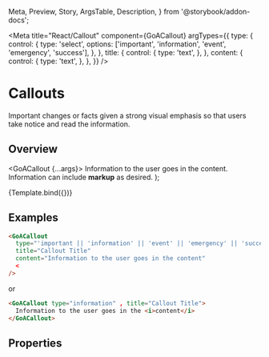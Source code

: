   Meta,
  Preview,
  Story,
  ArgsTable,
  Description,
} from '@storybook/addon-docs';


<Meta
  title="React/Callout"
  component={GoACallout}
  argTypes={{
    type: {
      control: {
        type: 'select',
        options: ['important', 'information', 'event', 'emergency', 'success'],
      },
    },
    title: {
      control: {
        type: 'text',
      },
    },
    content: {
      control: {
        type: 'text',
      },
    },
  }}
/>

# Callouts

Important changes or facts given a strong visual emphasis so that users take
notice and read the information.

## Overview

  <GoACallout {...args}>
    Information to the user goes in the content. Information can include <b>markup</b> as desired.
  </GoACallout>
);

<Canvas>
  <Story
    name="Variants"
    height={200}
    args={{
      type: 'information',
      title: 'Callout Title',
    }}
  >
    {Template.bind({})}
  </Story>
</Canvas>

## Examples

```html
<GoACallout
  type="'important || 'information' || 'event' || 'emergency' || 'success'"
  title="Callout Title"
  content="Information to the user goes in the content"
  <
/>
```

or

```html
<GoACallout type="information" , title="Callout Title">
  Information to the user goes in the <i>content</i>
</GoACallout>
```

## Properties

<Description of={GoACallout} />
<ArgsTable of={GoACallout} />
